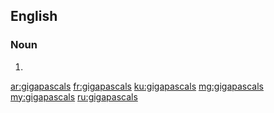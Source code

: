 ==English==

===Noun===
{{head|en|plural}}

# {{plural of|gigapascal|lang=en}}

[[ar:gigapascals]]
[[fr:gigapascals]]
[[ku:gigapascals]]
[[mg:gigapascals]]
[[my:gigapascals]]
[[ru:gigapascals]]